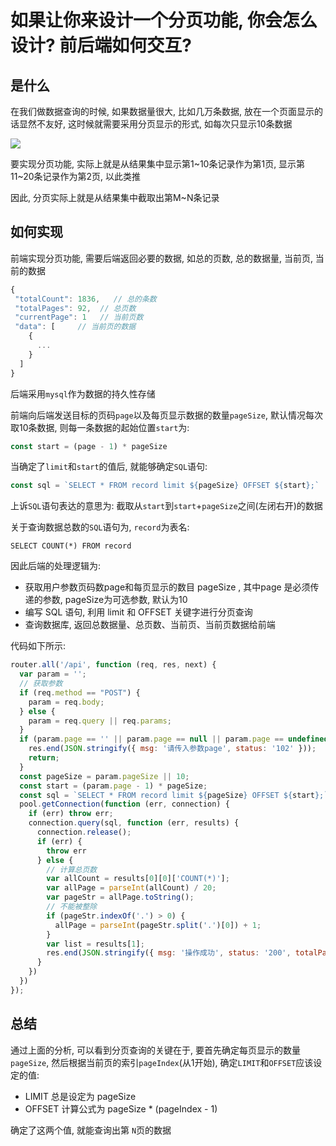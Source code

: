 # 如果让你来设计一个分页功能, 你会怎么设计? 前后端如何交互?

## 是什么

在我们做数据查询的时候, 如果数据量很大, 比如几万条数据, 放在一个页面显示的话显然不友好, 这时候就需要采用分页显示的形式, 如每次只显示10条数据

![](https://static.vue-js.com/6070e8c0-cf14-11eb-85f6-6fac77c0c9b3.png)

要实现分页功能, 实际上就是从结果集中显示第1~10条记录作为第1页, 显示第11~20条记录作为第2页, 以此类推

因此, 分页实际上就是从结果集中截取出第M~N条记录

## 如何实现

前端实现分页功能, 需要后端返回必要的数据, 如总的页数, 总的数据量, 当前页, 当前的数据

```js showLineNumbers copy
{
 "totalCount": 1836,   // 总的条数
 "totalPages": 92,  // 总页数
 "currentPage": 1   // 当前页数
 "data": [     // 当前页的数据
    {
      ...
    }
  ]
}
```

后端采用`mysql`作为数据的持久性存储

前端向后端发送目标的页码`page`以及每页显示数据的数量`pageSize`, 默认情况每次取10条数据, 则每一条数据的起始位置`start`为: 

```js showLineNumbers copy
const start = (page - 1) * pageSize
```

当确定了`limit`和`start`的值后, 就能够确定`SQL`语句: 

```js showLineNumbers copy
const sql = `SELECT * FROM record limit ${pageSize} OFFSET ${start};`
```

上诉`SQL`语句表达的意思为: 截取从`start`到`start`+`pageSize`之间(左闭右开)的数据

关于查询数据总数的`SQL`语句为, `record`为表名: 

```mysql
SELECT COUNT(*) FROM record
```

因此后端的处理逻辑为: 

- 获取用户参数页码数page和每页显示的数目 pageSize , 其中page 是必须传递的参数, pageSize为可选参数, 默认为10
- 编写 SQL 语句, 利用 limit 和 OFFSET 关键字进行分页查询
- 查询数据库, 返回总数据量、总页数、当前页、当前页数据给前端

代码如下所示: 

```js showLineNumbers copy
router.all('/api', function (req, res, next) {
  var param = '';
  // 获取参数
  if (req.method == "POST") {
    param = req.body;
  } else {
    param = req.query || req.params;
  }
  if (param.page == '' || param.page == null || param.page == undefined) {
    res.end(JSON.stringify({ msg: '请传入参数page', status: '102' }));
    return;
  }
  const pageSize = param.pageSize || 10;
  const start = (param.page - 1) * pageSize;
  const sql = `SELECT * FROM record limit ${pageSize} OFFSET ${start};`
  pool.getConnection(function (err, connection) {
    if (err) throw err;
    connection.query(sql, function (err, results) {
      connection.release();
      if (err) {
        throw err
      } else {
        // 计算总页数
        var allCount = results[0][0]['COUNT(*)'];
        var allPage = parseInt(allCount) / 20;
        var pageStr = allPage.toString();
        // 不能被整除
        if (pageStr.indexOf('.') > 0) {
          allPage = parseInt(pageStr.split('.')[0]) + 1;
        }
        var list = results[1];
        res.end(JSON.stringify({ msg: '操作成功', status: '200', totalPages: allPage, currentPage: param.page, totalCount: allCount, data: list }));
      }
    })
  })
});
```

## 总结

通过上面的分析, 可以看到分页查询的关键在于, 要首先确定每页显示的数量`pageSize`, 然后根据当前页的索引`pageIndex`(从1开始), 确定`LIMIT`和`OFFSET`应该设定的值: 

- LIMIT 总是设定为 pageSize
- OFFSET 计算公式为 pageSize * (pageIndex - 1)

确定了这两个值, 就能查询出第 `N`页的数据
